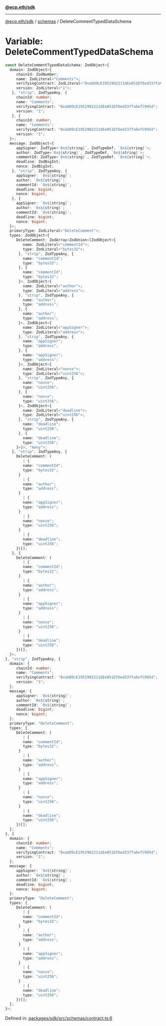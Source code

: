 [**@ecp.eth/sdk**](../../index.mdx)

***

[@ecp.eth/sdk](/sdk-reference/index.mdx) / [schemas](/sdk-reference/schemas/index.mdx) / DeleteCommentTypedDataSchema

# Variable: DeleteCommentTypedDataSchema

```ts
const DeleteCommentTypedDataSchema: ZodObject<{
  domain: ZodObject<{
     chainId: ZodNumber;
     name: ZodLiteral<"Comments">;
     verifyingContract: ZodLiteral<"0xabD9cE1952992211dEe051Df6ed337fa6efC995d">;
     version: ZodLiteral<"1">;
   }, "strip", ZodTypeAny, {
     chainId: number;
     name: "Comments";
     verifyingContract: "0xabD9cE1952992211dEe051Df6ed337fa6efC995d";
     version: "1";
   }, {
     chainId: number;
     name: "Comments";
     verifyingContract: "0xabD9cE1952992211dEe051Df6ed337fa6efC995d";
     version: "1";
  }>;
  message: ZodObject<{
     appSigner: ZodType<`0x${string}`, ZodTypeDef, `0x${string}`>;
     author: ZodType<`0x${string}`, ZodTypeDef, `0x${string}`>;
     commentId: ZodType<`0x${string}`, ZodTypeDef, `0x${string}`>;
     deadline: ZodBigInt;
     nonce: ZodBigInt;
   }, "strip", ZodTypeAny, {
     appSigner: `0x${string}`;
     author: `0x${string}`;
     commentId: `0x${string}`;
     deadline: bigint;
     nonce: bigint;
   }, {
     appSigner: `0x${string}`;
     author: `0x${string}`;
     commentId: `0x${string}`;
     deadline: bigint;
     nonce: bigint;
  }>;
  primaryType: ZodLiteral<"DeleteComment">;
  types: ZodObject<{
     DeleteComment: ZodArray<ZodUnion<[ZodObject<{
        name: ZodLiteral<"commentId">;
        type: ZodLiteral<"bytes32">;
      }, "strip", ZodTypeAny, {
        name: "commentId";
        type: "bytes32";
      }, {
        name: "commentId";
        type: "bytes32";
      }>, ZodObject<{
        name: ZodLiteral<"author">;
        type: ZodLiteral<"address">;
      }, "strip", ZodTypeAny, {
        name: "author";
        type: "address";
      }, {
        name: "author";
        type: "address";
      }>, ZodObject<{
        name: ZodLiteral<"appSigner">;
        type: ZodLiteral<"address">;
      }, "strip", ZodTypeAny, {
        name: "appSigner";
        type: "address";
      }, {
        name: "appSigner";
        type: "address";
      }>, ZodObject<{
        name: ZodLiteral<"nonce">;
        type: ZodLiteral<"uint256">;
      }, "strip", ZodTypeAny, {
        name: "nonce";
        type: "uint256";
      }, {
        name: "nonce";
        type: "uint256";
      }>, ZodObject<{
        name: ZodLiteral<"deadline">;
        type: ZodLiteral<"uint256">;
      }, "strip", ZodTypeAny, {
        name: "deadline";
        type: "uint256";
      }, {
        name: "deadline";
        type: "uint256";
     }>]>, "many">;
   }, "strip", ZodTypeAny, {
     DeleteComment: (
        | {
        name: "commentId";
        type: "bytes32";
      }
        | {
        name: "author";
        type: "address";
      }
        | {
        name: "appSigner";
        type: "address";
      }
        | {
        name: "nonce";
        type: "uint256";
      }
        | {
        name: "deadline";
        type: "uint256";
     })[];
   }, {
     DeleteComment: (
        | {
        name: "commentId";
        type: "bytes32";
      }
        | {
        name: "author";
        type: "address";
      }
        | {
        name: "appSigner";
        type: "address";
      }
        | {
        name: "nonce";
        type: "uint256";
      }
        | {
        name: "deadline";
        type: "uint256";
     })[];
  }>;
}, "strip", ZodTypeAny, {
  domain: {
     chainId: number;
     name: "Comments";
     verifyingContract: "0xabD9cE1952992211dEe051Df6ed337fa6efC995d";
     version: "1";
  };
  message: {
     appSigner: `0x${string}`;
     author: `0x${string}`;
     commentId: `0x${string}`;
     deadline: bigint;
     nonce: bigint;
  };
  primaryType: "DeleteComment";
  types: {
     DeleteComment: (
        | {
        name: "commentId";
        type: "bytes32";
      }
        | {
        name: "author";
        type: "address";
      }
        | {
        name: "appSigner";
        type: "address";
      }
        | {
        name: "nonce";
        type: "uint256";
      }
        | {
        name: "deadline";
        type: "uint256";
     })[];
  };
}, {
  domain: {
     chainId: number;
     name: "Comments";
     verifyingContract: "0xabD9cE1952992211dEe051Df6ed337fa6efC995d";
     version: "1";
  };
  message: {
     appSigner: `0x${string}`;
     author: `0x${string}`;
     commentId: `0x${string}`;
     deadline: bigint;
     nonce: bigint;
  };
  primaryType: "DeleteComment";
  types: {
     DeleteComment: (
        | {
        name: "commentId";
        type: "bytes32";
      }
        | {
        name: "author";
        type: "address";
      }
        | {
        name: "appSigner";
        type: "address";
      }
        | {
        name: "nonce";
        type: "uint256";
      }
        | {
        name: "deadline";
        type: "uint256";
     })[];
  };
}>;
```

Defined in: [packages/sdk/src/schemas/contract.ts:6](https://github.com/ecp-eth/comments-monorepo/blob/main/packages/sdk/src/schemas/contract.ts#L6)
